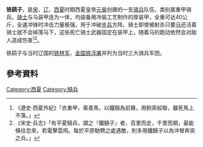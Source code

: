 '''铁鹞子'''，是[[宋|宋]]、[[辽|辽]]、[[西夏|西夏]]时期西夏皇帝[[元昊|元昊]]创建的一支[[骑兵|骑兵]]队伍，类别属重甲骑兵。[[骑士|骑士]]与马装甲连为一体，均装备用冷锻工艺制作的厚装甲，全重可达40公斤，全速冲锋时冲击力量极强，用于冲破[[步兵|步兵]]方阵。骑士即使被射杀只要[[马|马]]还活着骑士就不会掉落马下，这些死亡骑士武器固定在装甲上，随着马的跑动依然会对敌人造成伤害<ref>《遼史·西夏外紀》「衣重甲，乘善馬，以鐵騎為前鋒，用鉤索絞聯，雖死馬上不落。」</ref><ref>《宋史·兵志》「有平夏騎兵，謂之『鐵鷂子』者，百里而走，千里而期，最能倏往忽來，若電擊雲飛。每於平原馳騁之處遇敵，則多用鐵鷂子以為沖冒奔突之兵。」</ref>。

铁鹞子与当时辽国的[[铁林军|铁林军]]、[[金国|金国]][[铁浮屠|铁浮屠]]并列为当时三大骑兵军团。

==參考資料==
{{reflist}}

[[Category:西夏|Category:西夏]]
[[Category:騎兵|Category:騎兵]]